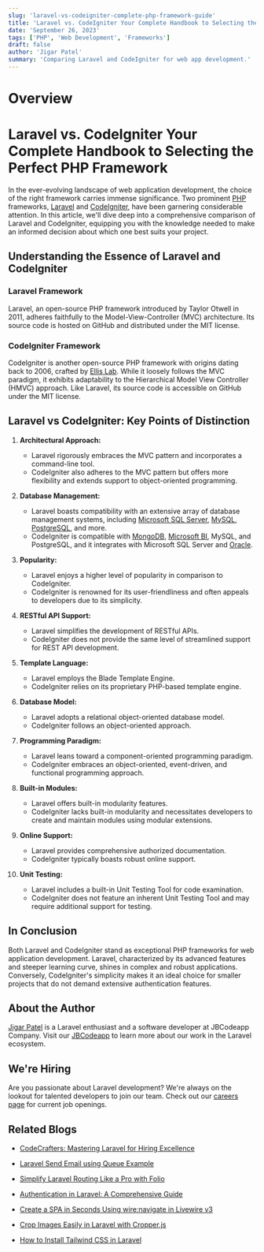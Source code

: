 ```yaml
---
slug: 'laravel-vs-codeigniter-complete-php-framework-guide'
title: 'Laravel vs. CodeIgniter Your Complete Handbook to Selecting the Perfect PHP Framework'
date: 'September 26, 2023'
tags: ['PHP', 'Web Development', 'Frameworks']
draft: false
author: 'Jigar Patel'
summary: 'Comparing Laravel and CodeIgniter for web app development.'
---
```


# Overview

<TOCInline toc={props.toc} exclude="Overview" toHeading={2} defaultimage="" />

# Laravel vs. CodeIgniter Your Complete Handbook to Selecting the Perfect PHP Framework

In the ever-evolving landscape of web application development, the choice of the right framework carries immense significance. Two prominent [PHP](https://www.php.net/) frameworks, [Laravel](https://laravel.com/) and [CodeIgniter](https://codeigniter.com/), have been garnering considerable attention. In this article, we'll dive deep into a comprehensive comparison of Laravel and CodeIgniter, equipping you with the knowledge needed to make an informed decision about which one best suits your project.

## Understanding the Essence of Laravel and CodeIgniter

### Laravel Framework

Laravel, an open-source PHP framework introduced by Taylor Otwell in 2011, adheres faithfully to the Model-View-Controller (MVC) architecture. Its source code is hosted on GitHub and distributed under the MIT license.

### CodeIgniter Framework

CodeIgniter is another open-source PHP framework with origins dating back to 2006, crafted by [Ellis Lab](https://ellis.eu/). While it loosely follows the MVC paradigm, it exhibits adaptability to the Hierarchical Model View Controller (HMVC) approach. Like Laravel, its source code is accessible on GitHub under the MIT license.

## Laravel vs CodeIgniter: Key Points of Distinction

1. **Architectural Approach:**

   - Laravel rigorously embraces the MVC pattern and incorporates a command-line tool.
   - CodeIgniter also adheres to the MVC pattern but offers more flexibility and extends support to object-oriented programming.

2. **Database Management:**

   - Laravel boasts compatibility with an extensive array of database management systems, including [Microsoft SQL Server](), [MySQL](https://www.mysql.com/), [PostgreSQL](https://www.postgresql.org/), and more.
   - CodeIgniter is compatible with [MongoDB](https://www.mongodb.com/), [Microsoft BI](https://powerbi.microsoft.com/en-in/), MySQL, and PostgreSQL, and it integrates with Microsoft SQL Server and [Oracle](https://www.oracle.com/in/).

3. **Popularity:**

   - Laravel enjoys a higher level of popularity in comparison to CodeIgniter.
   - CodeIgniter is renowned for its user-friendliness and often appeals to developers due to its simplicity.

4. **RESTful API Support:**

   - Laravel simplifies the development of RESTful APIs.
   - CodeIgniter does not provide the same level of streamlined support for REST API development.

5. **Template Language:**

   - Laravel employs the Blade Template Engine.
   - CodeIgniter relies on its proprietary PHP-based template engine.

6. **Database Model:**

   - Laravel adopts a relational object-oriented database model.
   - CodeIgniter follows an object-oriented approach.

7. **Programming Paradigm:**

   - Laravel leans toward a component-oriented programming paradigm.
   - CodeIgniter embraces an object-oriented, event-driven, and functional programming approach.

8. **Built-in Modules:**

   - Laravel offers built-in modularity features.
   - CodeIgniter lacks built-in modularity and necessitates developers to create and maintain modules using modular extensions.

9. **Online Support:**

   - Laravel provides comprehensive authorized documentation.
   - CodeIgniter typically boasts robust online support.

10. **Unit Testing:**

    - Laravel includes a built-in Unit Testing Tool for code examination.
    - CodeIgniter does not feature an inherent Unit Testing Tool and may require additional support for testing.

## In Conclusion

Both Laravel and CodeIgniter stand as exceptional PHP frameworks for web application development. Laravel, characterized by its advanced features and steeper learning curve, shines in complex and robust applications. Conversely, CodeIgniter's simplicity makes it an ideal choice for smaller projects that do not demand extensive authentication features.

## About the Author

[Jigar Patel](https://expertlaravel.com) is a Laravel enthusiast and a software developer at JBCodeapp Company. Visit our [JBCodeapp](https://jbcodeapp.com) to learn more about our work in the Laravel ecosystem.

## We're Hiring

Are you passionate about Laravel development? We're always on the lookout for talented developers to join our team. Check out our [careers page](https://jbcodeapp.com) for current job openings.

## Related Blogs

- [CodeCrafters: Mastering Laravel for Hiring Excellence](codecrafters-mastering-laravel-hiring-excellence)

- [Laravel Send Email using Queue Example](send-email-using-queue-example)

- [Simplify Laravel Routing Like a Pro with Folio](simplify-laravel-routing-like-a-pro-with-folio)

- [Authentication in Laravel: A Comprehensive Guide](step-by-step-guide-laravel-authentication)

- [Create a SPA in Seconds Using wire:navigate in Livewire v3](livewire-create-spa)

- [Crop Images Easily in Laravel with Cropper.js](crop-images-easily-in-laravel-with-cropperjs)

- [How to Install Tailwind CSS in Laravel](install-tailwind-css-in-laravel)
